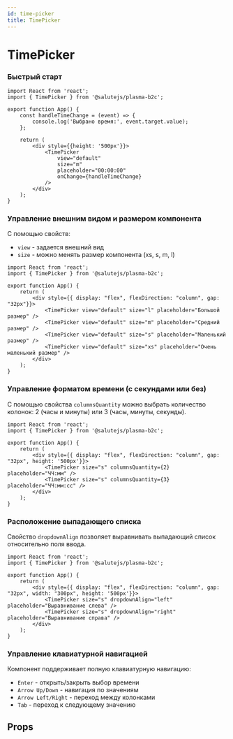 ```yaml
---
id: time-picker
title: TimePicker
---
```



# TimePicker
<Description name="TimePicker" />

### Быстрый старт

```tsx live
import React from 'react';
import { TimePicker } from '@salutejs/plasma-b2c';

export function App() {
    const handleTimeChange = (event) => {
        console.log('Выбрано время:', event.target.value);
    };

    return (
        <div style={{height: '500px'}}>
            <TimePicker
                view="default"
                size="m"
                placeholder="00:00:00"
                onChange={handleTimeChange}
            />
        </div>
    );
}
```

### Управление внешним видом и размером компонента

С помощью свойств:
- `view` - задается внешний вид
- `size` - можно менять размер компонента (xs, s, m, l)

```tsx live
import React from 'react';
import { TimePicker } from '@salutejs/plasma-b2c';

export function App() {
    return (
        <div style={{ display: "flex", flexDirection: "column", gap: "32px"}}>
            <TimePicker view="default" size="l" placeholder="Большой размер" />
            <TimePicker view="default" size="m" placeholder="Средний размер" />
            <TimePicker view="default" size="s" placeholder="Маленький размер" />
            <TimePicker view="default" size="xs" placeholder="Очень маленький размер" />
        </div>
    );
}
```

### Управление форматом времени (с секундами или без)

С помощью свойства `columnsQuantity` можно выбрать количество колонок: 2 (часы и минуты) или 3 (часы, минуты, секунды).

```tsx live
import React from 'react';
import { TimePicker } from '@salutejs/plasma-b2c';

export function App() {
    return (
        <div style={{ display: "flex", flexDirection: "column", gap: "32px", height: '500px'}}>
            <TimePicker size="s" columnsQuantity={2} placeholder="ЧЧ:мм" />
            <TimePicker size="s" columnsQuantity={3} placeholder="ЧЧ:мм:сс" />
        </div>
    );
}
```

### Расположение выпадающего списка

Свойство `dropdownAlign` позволяет выравнивать выпадающий список относительно поля ввода.

```tsx live
import React from 'react';
import { TimePicker } from '@salutejs/plasma-b2c';

export function App() {
    return (
        <div style={{ display: "flex", flexDirection: "column", gap: "32px", width: "300px", height: '500px'}}>
            <TimePicker size="s" dropdownAlign="left" placeholder="Выравнивание слева" />
            <TimePicker size="s" dropdownAlign="right" placeholder="Выравнивание справа" />
        </div>
    );
}
```

### Управление клавиатурной навигацией

Компонент поддерживает полную клавиатурную навигацию:
- `Enter` - открыть/закрыть выбор времени
- `Arrow Up/Down` - навигация по значениям
- `Arrow Left/Right` - переход между колонками
- `Tab` - переход к следующему значению

## Props

<PropsTable name="TimePicker" />
